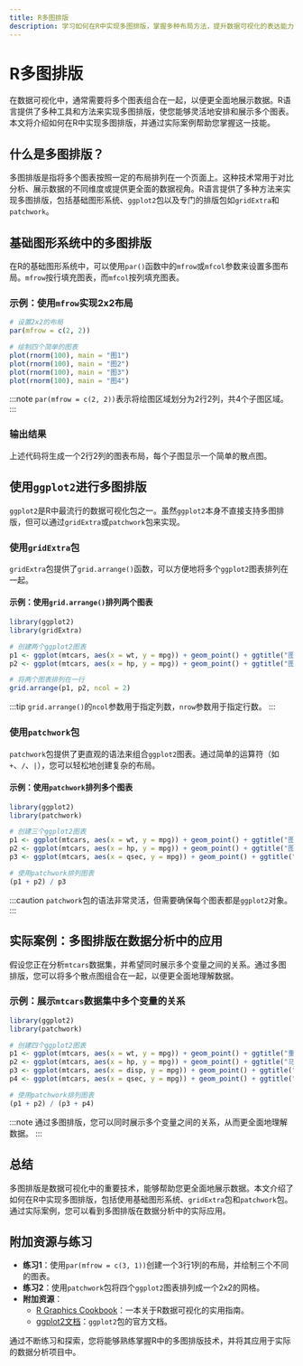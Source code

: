 ```yaml
---
title: R多图排版
description: 学习如何在R中实现多图排版，掌握多种布局方法，提升数据可视化的表达能力。
---
```


# R多图排版

在数据可视化中，通常需要将多个图表组合在一起，以便更全面地展示数据。R语言提供了多种工具和方法来实现多图排版，使您能够灵活地安排和展示多个图表。本文将介绍如何在R中实现多图排版，并通过实际案例帮助您掌握这一技能。

## 什么是多图排版？

多图排版是指将多个图表按照一定的布局排列在一个页面上。这种技术常用于对比分析、展示数据的不同维度或提供更全面的数据视角。R语言提供了多种方法来实现多图排版，包括基础图形系统、`ggplot2`包以及专门的排版包如`gridExtra`和`patchwork`。

## 基础图形系统中的多图排版

在R的基础图形系统中，可以使用`par()`函数中的`mfrow`或`mfcol`参数来设置多图布局。`mfrow`按行填充图表，而`mfcol`按列填充图表。

### 示例：使用`mfrow`实现2x2布局

```r
# 设置2x2的布局
par(mfrow = c(2, 2))

# 绘制四个简单的图表
plot(rnorm(100), main = "图1")
plot(rnorm(100), main = "图2")
plot(rnorm(100), main = "图3")
plot(rnorm(100), main = "图4")
```

:::note
`par(mfrow = c(2, 2))`表示将绘图区域划分为2行2列，共4个子图区域。
:::

### 输出结果

上述代码将生成一个2行2列的图表布局，每个子图显示一个简单的散点图。

## 使用`ggplot2`进行多图排版

`ggplot2`是R中最流行的数据可视化包之一。虽然`ggplot2`本身不直接支持多图排版，但可以通过`gridExtra`或`patchwork`包来实现。

### 使用`gridExtra`包

`gridExtra`包提供了`grid.arrange()`函数，可以方便地将多个`ggplot2`图表排列在一起。

#### 示例：使用`grid.arrange()`排列两个图表

```r
library(ggplot2)
library(gridExtra)

# 创建两个ggplot2图表
p1 <- ggplot(mtcars, aes(x = wt, y = mpg)) + geom_point() + ggtitle("图1")
p2 <- ggplot(mtcars, aes(x = hp, y = mpg)) + geom_point() + ggtitle("图2")

# 将两个图表排列在一行
grid.arrange(p1, p2, ncol = 2)
```

:::tip
`grid.arrange()`的`ncol`参数用于指定列数，`nrow`参数用于指定行数。
:::

### 使用`patchwork`包

`patchwork`包提供了更直观的语法来组合`ggplot2`图表。通过简单的运算符（如`+`、`/`、`|`），您可以轻松地创建复杂的布局。

#### 示例：使用`patchwork`排列多个图表

```r
library(ggplot2)
library(patchwork)

# 创建三个ggplot2图表
p1 <- ggplot(mtcars, aes(x = wt, y = mpg)) + geom_point() + ggtitle("图1")
p2 <- ggplot(mtcars, aes(x = hp, y = mpg)) + geom_point() + ggtitle("图2")
p3 <- ggplot(mtcars, aes(x = qsec, y = mpg)) + geom_point() + ggtitle("图3")

# 使用patchwork排列图表
(p1 + p2) / p3
```

:::caution
`patchwork`包的语法非常灵活，但需要确保每个图表都是`ggplot2`对象。
:::

## 实际案例：多图排版在数据分析中的应用

假设您正在分析`mtcars`数据集，并希望同时展示多个变量之间的关系。通过多图排版，您可以将多个散点图组合在一起，以便更全面地理解数据。

### 示例：展示`mtcars`数据集中多个变量的关系

```r
library(ggplot2)
library(patchwork)

# 创建四个ggplot2图表
p1 <- ggplot(mtcars, aes(x = wt, y = mpg)) + geom_point() + ggtitle("重量 vs 油耗")
p2 <- ggplot(mtcars, aes(x = hp, y = mpg)) + geom_point() + ggtitle("马力 vs 油耗")
p3 <- ggplot(mtcars, aes(x = disp, y = mpg)) + geom_point() + ggtitle("排量 vs 油耗")
p4 <- ggplot(mtcars, aes(x = qsec, y = mpg)) + geom_point() + ggtitle("加速时间 vs 油耗")

# 使用patchwork排列图表
(p1 + p2) / (p3 + p4)
```

:::note
通过多图排版，您可以同时展示多个变量之间的关系，从而更全面地理解数据。
:::

## 总结

多图排版是数据可视化中的重要技术，能够帮助您更全面地展示数据。本文介绍了如何在R中实现多图排版，包括使用基础图形系统、`gridExtra`包和`patchwork`包。通过实际案例，您可以看到多图排版在数据分析中的实际应用。

## 附加资源与练习

- **练习1**：使用`par(mfrow = c(3, 1))`创建一个3行1列的布局，并绘制三个不同的图表。
- **练习2**：使用`patchwork`包将四个`ggplot2`图表排列成一个2x2的网格。
- **附加资源**：
  - [R Graphics Cookbook](https://r-graphics.org/)：一本关于R数据可视化的实用指南。
  - [ggplot2文档](https://ggplot2.tidyverse.org/)：`ggplot2`包的官方文档。

通过不断练习和探索，您将能够熟练掌握R中的多图排版技术，并将其应用于实际的数据分析项目中。
